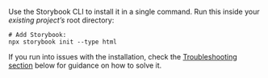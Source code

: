 Use the Storybook CLI to install it in a single command. Run this inside your _existing project’s_ root directory:

```shell
# Add Storybook:
npx storybook init --type html
```

If you run into issues with the installation, check the [Troubleshooting section](#troubleshooting) below for guidance on how to solve it.
